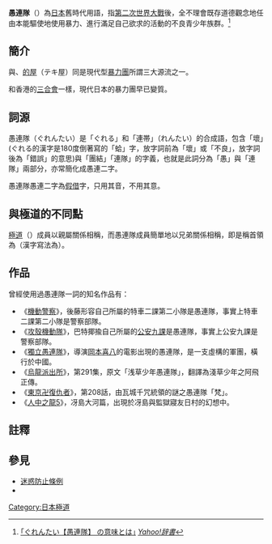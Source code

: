 {{In popular culture|time=2020-11-22T07:16:23+00:00}}
'''愚連隊'''（{{jpn|j=愚連隊|hg=ぐれんたい|rm=Gurentai}}）為[[日本|日本]]舊時代用語，指[[第二次世界大戰|第二次世界大戰]]後，全不理會既存道德觀念地任由本能驅使地使用暴力、進行滿足自己欲求的活動的不良青少年族群。<ref>[http://dic.yahoo.co.jp/dsearch?enc=UTF-8&stype=0&dtype=0&dname=0ss&p=%E6%84%9A%E9%80%A3%E9%9A%8A ｢ぐれんたい【愚連隊】 の意味とは｣] {{webarchive|url=https://web.archive.org/web/20130719134741/http://dic.yahoo.co.jp/dsearch?enc=UTF-8&stype=0&dtype=0&dname=0ss&p=%E6%84%9A%E9%80%A3%E9%9A%8A |date=2013-07-19 }} ''[[Yahoo!辞書|Yahoo!辞書]]''</ref>

== 簡介 ==
與{{link-ja|博徒|博徒}}、[[的屋|的屋]]（テキ屋）同是現代型[[暴力團|暴力團]]所謂三大源流之一。

和香港的[[三合會|三合會]]一樣，現代日本的暴力團早已變質。

== 詞源 ==
愚連隊（ぐれんたい）是「ぐれる」和「連帯」（れんたい）的合成語，包含「壞」(ぐれる的漢字是180度倒著寫的「蛤」字，放字詞前為「壞」或「不良」，放字詞後為「錯誤」的意思)與「團結」「連隊」的字義，也就是此詞分為「愚」與「連隊」兩部分，亦常簡化成愚連二字。

愚連隊愚連二字為[[假借|假借]]字，只用其音，不用其意。

== 與極道的不同點 ==
[[極道|極道]]（{{lang|ja|ヤクザ}}）成員以親屬關係相稱，而愚連隊成員簡單地以兄弟關係相稱，即是稱首領為{{lang|ja|アニキ}}（漢字寫法為{{lang|ja|[[兄貴|兄貴]]}}）。

==作品==
曾經使用過愚連隊一詞的知名作品有：
* 《[[機動警察|機動警察]]》，後藤形容自己所屬的特車二課第二小隊是愚連隊，事實上特車二課第二小隊是警察部隊。
* 《[[攻殼機動隊|攻殼機動隊]]》，巴特揶揄自己所屬的[[公安九課|公安九課]]是愚連隊，事實上公安九課是警察部隊。
* 《[[獨立愚連隊|獨立愚連隊]]》，導演[[岡本喜八|岡本喜八]]的電影出現的愚連隊，是一支虛構的軍團，橫行於中國。
* 《[[烏龍派出所|烏龍派出所]]》，第291集，原文「浅草少年愚連隊」，翻譯為淺草少年之阿飛正傳。
* 《[[東京卍復仇者|東京卍復仇者]]》，第208話，由瓦城千咒統領的謎之愚連隊「梵」。
* 《[[人中之龍5|人中之龍5]]》，冴島大河篇，出現於冴島與監獄寢友日村的幻想中。

==註釋==
{{reflist}}

==參見==
*[[迷惑防止條例|迷惑防止條例]]
*{{link-ja|姬路警察署|姫路警察署}}

[[Category:日本極道|Category:日本極道]]